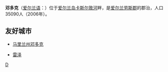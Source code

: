 {{expand language|1=en|page=|time=2019-03-11T14:38:29+00:00}}
{{unreferenced|time=2009-12-13T07:30:23+00:00}}
{{Infobox Settlement
| name = 邓多克<br />Dún Dealgan
| image_skyline = Dundalk - Clanbrassil street.jpg
| imagesize = 250px
| image_caption = 
| image_flag = 
| image_shield = 
| pushpin_map = Ireland
| pushpin_label_position = bottom
| subdivision_type = 国家
| subdivision_name = {{IRE}}
| subdivision_type1 = [[爱尔兰行政区划|郡]]
| subdivision_name1 = [[劳斯郡|劳斯郡]]
| elevation_m = 
| elevation_ft = 
| area_total_km2 = 115
| population_as_of = 2006年
| population_total = 35090
| population_density_km2 = auto
| timezone = 
| utc_offset = 
| timezone_DST = 
| utc_offset_DST = 
| latd = 54
| latm = 0
| lats = 0
| latNS = N
| longd = 6
| longm = 24
| longs = 13
| longEW = W
| website =  
}}
'''邓多克'''（[[爱尔兰语|爱尔兰语]]：'''{{lang|ga|Dún Dealgan}}'''）位于[[爱尔兰岛|爱尔兰岛]][[卡斯尔敦河|卡斯尔敦河]]畔，是[[爱尔兰|爱尔兰]][[劳斯郡|劳斯郡]]的郡治，人口35090人（2006年）。

== 友好城市 ==
*{{USA}}[[邓多克_(马里兰州)|马里兰州邓多克]]
*{{FRA}}[[雷泽|雷泽]]

{{Ireland-stub}}

[[Category:爱尔兰城市|D]]